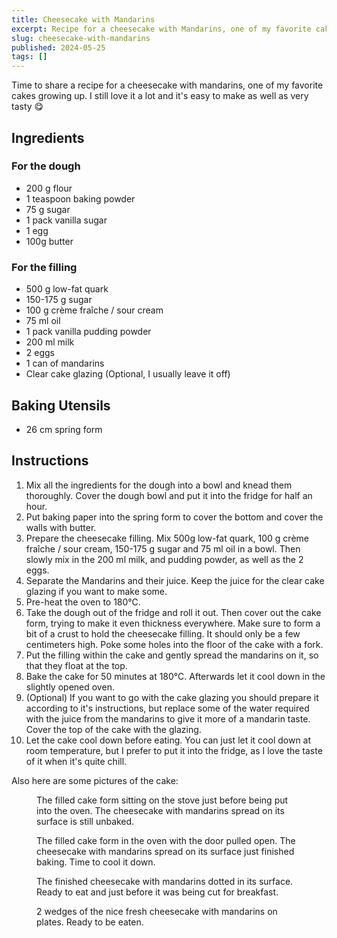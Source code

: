 ```yaml
---
title: Cheesecake with Mandarins
excerpt: Recipe for a cheesecake with Mandarins, one of my favorite cakes growing up. I still love it a lot and it's easy to make as well as very tasty 😋
slug: cheesecake-with-mandarins
published: 2024-05-25
tags: []
---
```



Time to share a recipe for a cheesecake with mandarins, one of my favorite cakes growing up. I still love it a lot and it's easy to make as well as very tasty 😋

## Ingredients

### For the dough

- 200 g flour
- 1 teaspoon baking powder
- 75 g sugar
- 1 pack vanilla sugar
- 1 egg
- 100g butter

### For the filling

- 500 g low-fat quark
- 150-175 g sugar
- 100 g crème fraîche / sour cream
- 75 ml oil
- 1 pack vanilla pudding powder
- 200 ml milk
- 2 eggs
- 1 can of mandarins
- Clear cake glazing (Optional, I usually leave it off)

## Baking Utensils

- 26 cm spring form

## Instructions

1. Mix all the ingredients for the dough into a bowl and knead them thoroughly. Cover the dough bowl and put it into the fridge for half an hour.
2. Put baking paper into the spring form to cover the bottom and cover the walls with butter.
3. Prepare the cheesecake filling. Mix 500g low-fat quark, 100 g crème fraîche / sour cream, 150-175 g sugar and 75 ml oil in a bowl. Then slowly mix in the 200 ml milk, and pudding powder, as well as the 2 eggs.
4. Separate the Mandarins and their juice. Keep the juice for the clear cake glazing if you want to make some.
5. Pre-heat the oven to 180°C.
6. Take the dough out of the fridge and roll it out. Then cover out the cake form, trying to make it even thickness everywhere. Make sure to form a bit of a crust to hold the cheesecake filling. It should only be a few centimeters high. Poke some holes into the floor of the cake with a fork.
7. Put the filling within the cake and gently spread the mandarins on it, so that they float at the top.
8. Bake the cake for 50 minutes at 180°C. Afterwards let it cool down in the slightly opened oven.
9. (Optional) If you want to go with the cake glazing you should prepare it according to it's instructions, but replace some of the water required with the juice from the mandarins to give it more of a mandarin taste. Cover the top of the cake with the glazing.
10. Let the cake cool down before eating. You can just let it cool down at room temperature, but I prefer to put it into the fridge, as I love the taste of it when it's quite chill.

Also here are some pictures of the cake:

<figure>
<Picture src="https://www-cdn.aliciabytes.com/file/aliciabytes-com/pages/cheesecake-with-mandarins/pre-baking.jpg" alt="The filled cake form sitting on the stove just before being put into the oven. The cheesecake with mandarins spread on its surface is still unbaked." formats={['avif', 'webp']} fallbackFormat="jpg" width="1331" height="1271" quality="mid" />
<figcaption>The filled cake form sitting on the stove just before being put into the oven. The cheesecake with mandarins spread on its surface is still unbaked.</figcaption>
</figure>

<figure>
<Picture src="https://www-cdn.aliciabytes.com/file/aliciabytes-com/pages/cheesecake-with-mandarins/fresh-out-of-the-oven.jpg" alt="The filled cake form in the oven with the door pulled open. The cheesecake with mandarins spread on its surface just finished baking. Time to cool it down." formats={['avif', 'webp']} fallbackFormat="jpg" width="1345" height="1251" quality="mid" />
<figcaption>The filled cake form in the oven with the door pulled open. The cheesecake with mandarins spread on its surface just finished baking. Time to cool it down.</figcaption>
</figure>

<figure>
<Picture src="https://www-cdn.aliciabytes.com/file/aliciabytes-com/pages/cheesecake-with-mandarins/pre-cutting.jpg" alt="The finished cheesecake with mandarins dotted in its surface. Ready to eat and just before it was being cut for breakfast." formats={['avif', 'webp']} fallbackFormat="jpg" width="1530" height="1438" quality="mid" />
<figcaption>The finished cheesecake with mandarins dotted in its surface. Ready to eat and just before it was being cut for breakfast.</figcaption>
</figure>

<figure>
<Picture src="https://www-cdn.aliciabytes.com/file/aliciabytes-com/pages/cheesecake-with-mandarins/ready-to-eat.jpg" alt="2 wedges of the nice fresh cheesecake with mandarins on plates. Ready to be eaten." formats={['avif', 'webp']} fallbackFormat="jpg" width="2040" height="948" quality="mid" />
<figcaption>2 wedges of the nice fresh cheesecake with mandarins on plates. Ready to be eaten.</figcaption>
</figure>
